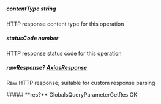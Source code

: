 
##### **contentType** string
HTTP response content type for this operation

##### **statusCode** number
HTTP response status code for this operation

##### **rawResponse?** [AxiosResponse](https://axios-http.com/docs/res_schema)
Raw HTTP response; suitable for custom response parsing

<Collapsible>
    ##### **res?** GlobalsQueryParameterGetRes
    OK
    <Collapsible.Break/>
    <GlobalsQueryParameterGetRes/>
</Collapsible>

